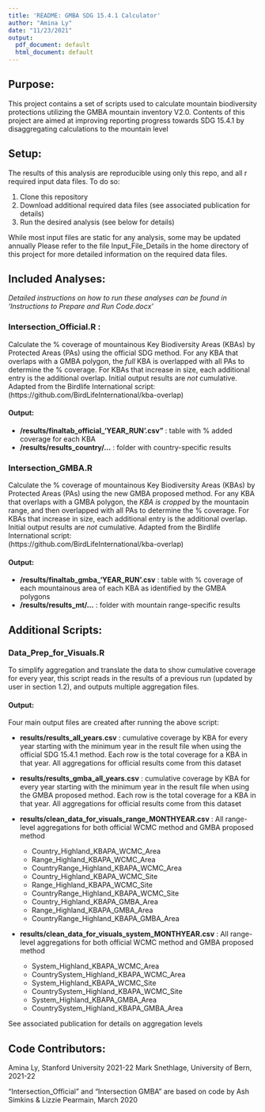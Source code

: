 ```yaml
---
title: 'README: GMBA SDG 15.4.1 Calculator'
author: "Amina Ly"
date: "11/23/2021"
output:
  pdf_document: default
  html_document: default
---
```

## Purpose:
This project contains a set of scripts used to calculate mountain biodiversity protections 
utilizing the GMBA mountain inventory V2.0. Contents of this project are aimed at 
improving reporting progress towards SDG 15.4.1 by disaggregating calculations 
to the mountain level 

## Setup: 

The results of this analysis are reproducible using only this repo, and all r
required input data files. To do so:

1. Clone this repository
2. Download additional required data files (see associated publication for details)
3. Run the desired analysis (see below for details)

While most input files are static for any analysis, some may be updated annually
Please refer to the file Input_File_Details in the home directory of this project
for more detailed information on the required data files.
 
## Included Analyses: 
_Detailed instructions on how to run these analyses can be found in 'Instructions
to Prepare and Run Code.docx'_

### Intersection_Official.R :
Calculate the % coverage of mountainous Key Biodiversity Areas (KBAs) by 
Protected Areas (PAs) using the official SDG method. For any KBA that overlaps
with a GMBA polygon, the _full_ KBA is overlapped with all PAs to determine the 
% coverage. For KBAs that increase in size, each additional entry is the
additional overlap. Initial output results are _not_ cumulative. Adapted from the Birdlife 
International script:  (https://github.com/BirdLifeInternational/kba-overlap)

#### Output: 
   + **/results/finaltab_official_'YEAR_RUN'.csv"** : table with % added coverage for
   each KBA
   + **/results/results_country/...** : folder with country-specific results
   
### Intersection_GMBA.R
Calculate the % coverage of mountainous Key Biodiversity Areas (KBAs) by 
Protected Areas (PAs) using the new GMBA proposed method. For any KBA that overlaps
with a GMBA polygon, the _KBA is cropped_ by the mountaoin range, and then overlapped
with all PAs to determine the % coverage. For KBAs that increase in size, each 
additional entry is the additional overlap. Initial output results are _not_ 
cumulative. Adapted from the Birdlife International script:  
(https://github.com/BirdLifeInternational/kba-overlap)

#### Output: 
  + **/results/finaltab_gmba_'YEAR_RUN'.csv** : table with % coverage of each 
  mountainous area of each KBA as identified by the GMBA polygons
  + **/results/results_mt/...** : folder with mountain range-specific results
  
## Additional Scripts:

### Data_Prep_for_Visuals.R

To simplify aggregation and translate the data to show cumulative coverage for 
every year, this script reads in the results of a previous run (updated by user
in section 1.2), and outputs multiple aggregation files.

#### Output: 

Four main output files are created after running the above script: 

  + **results/results_all_years.csv** : cumulative coverage by KBA for every year 
  starting with the minimum year in the result file when using the official
  SDG 15.4.1 method. Each row is the total coverage for a KBA in that year. 
  All aggregations for official results come from this dataset
  
  + **results/results_gmba_all_years.csv** : cumulative coverage by KBA for every year 
  starting with the minimum year in the result file when using the GMBA proposed
  method. Each row is the total coverage for a KBA in that year. All aggregations 
  for official results come from this dataset
  
  + **results/clean_data_for_visuals_range_MONTHYEAR.csv** : All range-level 
  aggregations for both official WCMC method and GMBA proposed method
  
      + Country_Highland_KBAPA_WCMC_Area
      + Range_Highland_KBAPA_WCMC_Area
      + CountryRange_Highland_KBAPA_WCMC_Area
      + Country_Highland_KBAPA_WCMC_Site
      + Range_Highland_KBAPA_WCMC_Site
      + CountryRange_Highland_KBAPA_WCMC_Site
      + Country_Highland_KBAPA_GMBA_Area
      + Range_Highland_KBAPA_GMBA_Area
      + CountryRange_Highland_KBAPA_GMBA_Area

  + **results/clean_data_for_visuals_system_MONTHYEAR.csv** : All range-level 
  aggregations for both official WCMC method and GMBA proposed method
      + System_Highland_KBAPA_WCMC_Area
      + CountrySystem_Highland_KBAPA_WCMC_Area
      + System_Highland_KBAPA_WCMC_Site
      + CountrySystem_Highland_KBAPA_WCMC_Site
      + System_Highland_KBAPA_GMBA_Area 
      + CountrySystem_Highland_KBAPA_GMBA_Area
      
  
See associated publication for details on aggregation levels
  
## Code Contributors: 
Amina Ly, Stanford University 2021-22
Mark Snethlage, University of Bern, 2021-22

"Intersection_Official" and "Intersection GMBA" are based on
code by Ash Simkins & Lizzie Pearmain, March 2020